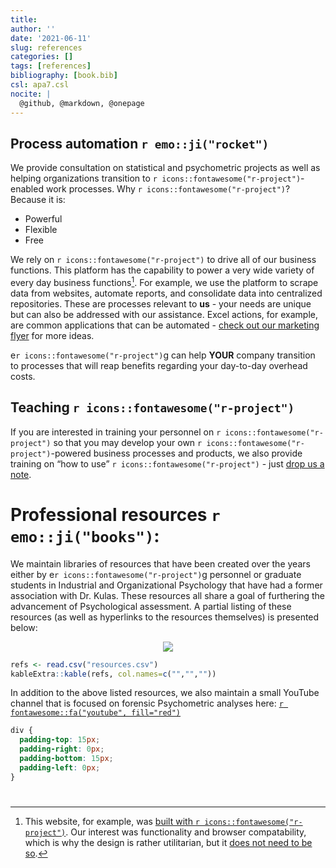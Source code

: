 ```yaml
---
title: 
author: ''
date: '2021-06-11'
slug: references
categories: []
tags: [references]
bibliography: [book.bib]
csl: apa7.csl
nocite: |
  @github, @markdown, @onepage
---
```


## Process automation `r emo::ji("rocket")`

We provide consultation on statistical and psychometric projects as well as helping organizations transition to `r icons::fontawesome("r-project")`-enabled work processes. Why `r icons::fontawesome("r-project")`? Because it is:  

+ Powerful  
+ Flexible  
+ Free  
  
We rely on `r icons::fontawesome("r-project")` to drive all of our business functions. This platform has the capability to power a very wide variety of every day business functions[^foot]. For example, we use the platform to scrape data from websites, automate reports, and consolidate data into centralized repositories. These are processes relevant to **us** - your needs are unique but can also be addressed with our assistance. Excel actions, for example, are common applications that can be automated - [check out our marketing flyer](borcelle.png) for more ideas.    

e`r icons::fontawesome("r-project")`g can  help **YOUR** company transition to processes that will reap benefits regarding your day-to-day overhead costs.   

## Teaching `r icons::fontawesome("r-project")`

If you are interested in training your personnel on `r icons::fontawesome("r-project")` so that you may develop your own `r icons::fontawesome("r-project")`-powered business processes and products, we also provide training on "how to use" `r icons::fontawesome("r-project")` - just [drop us a note](https://ergreports.com/our-team/#contact). 

# Professional resources `r emo::ji("books")`:{-}

We maintain libraries of resources that have been created over the years either by e`r icons::fontawesome("r-project")`g personnel or graduate students in Industrial and Organizational Psychology that have had a former association with Dr. Kulas. These resources all share a goal of furthering the advancement of Psychological assessment. A partial listing of these resources (as well as hyperlinks to the resources themselves) is presented below:

<p align="center">
![](https://media.giphy.com/media/atcqQ5PuX41J6/giphy.gif)
</p>
```r

refs <- read.csv("resources.csv")
kableExtra::kable(refs, col.names=c("","",""))

```

In addition to the above listed resources, we also maintain a small YouTube channel that is focused on forensic Psychometric analyses here: [`r fontawesome::fa("youtube", fill="red")`](https://www.youtube.com/@forensicpsychometrics8300)

```css
div {
  padding-top: 15px;
  padding-right: 0px;
  padding-bottom: 15px;
  padding-left: 0px;
}
```

<div id="refs"></div>

# {-} 

[^foot]:This website, for example, was [built with `r icons::fontawesome("r-project")`](https://github.com/jtkulas/erg). Our interest was functionality and browser compatability, which is why the design is rather utilitarian, but it [does not need to be so](https://themefisher.com/hugo-business-themes).